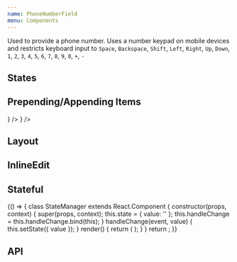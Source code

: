```yaml
---
name: PhoneNumberField
menu: Components
---
```



Used to provide a phone number. Uses a number keypad on mobile devices and restricts keyboard input to
`Space`, `Backspace`, `Shift`, `Left`, `Right`, `Up`, `Down`, `1`, `2`, `3`, `4`, `5`, `6`, `7`, `8`, `9`, `0`, `+`, `-`

## States

<Playground>
  <SpacedGroup direction="vertical">
    <PhoneNumberField hintText="Default" stretch />
    <PhoneNumberField hintText="Dirty" dirty stretch />
    <PhoneNumberField hintText="Disabled" disabled stretch />
    <PhoneNumberField hintText="Focused" stretch focused />
    <PhoneNumberField hintText="Error" error="invalid value" stretch />
  </SpacedGroup>
</Playground>

## Prepending/Appending Items

<Playground>
  <SpacedGroup direction="vertical">
    <PhoneNumberField prependIcon="item" />
    <Label stretch labelText="with a label">
      <PhoneNumberField prependIcon="item" stretch />
    </Label>
    <PhoneNumberField fullWidth prependIcon="item" />
    <PhoneNumberField fullWidth prependIcon={<HomeIcon />} />
    <PhoneNumberField fullWidth prependIcon="item" multiline />
    <PhoneNumberField fullWidth appendIcon="item" />
    <PhoneNumberField fullWidth appendIcon={<HomeIcon />} />
  </SpacedGroup>
</Playground>

## Layout

<Playground>
  <SpacedGroup direction="vertical">
    <Label labelText="Label:">
      <PhoneNumberField hintText="default" />
    </Label>
    <Label labelText="Label:">
      <PhoneNumberField hintText="fullWidth" fullWidth />
    </Label>
    <Label labelText="Label:">
      <PhoneNumberField hintText="stretch" stretch />
    </Label>
  </SpacedGroup>
</Playground>

## InlineEdit

<Playground>
  <SpacedGroup direction="vertical">
    <PhoneNumberField hintText="Default" inlineEdit />
    <PhoneNumberField hintText="Disabled" inlineEdit disabled />
    <PhoneNumberField hintText="Dirty" inlineEdit dirty />
    <PhoneNumberField
      hintText="Error"
      inlineEdit
      error="You really screwed the pooch"
    />
    <PhoneNumberField hintText="Loading" inlineEdit loading />
    <PhoneNumberField hintText="Success" inlineEdit success />
  </SpacedGroup>
</Playground>

## Stateful

<Playground>
  {() => {
    class StateManager extends React.Component {
      constructor(props, context) {
        super(props, context);
        this.state = { value: '' };
        this.handleChange = this.handleChange.bind(this);
      }
      handleChange(event, value) {
        this.setState({ value });
      }
      render() {
        return (
          <PhoneNumberField
            focsued
            value={this.state.value}
            onChange={this.handleChange}
          />
        );
      }
    }
    return <StateManager />;
  }}
</Playground>

## API

<PropsTable of={PhoneNumberField} />
